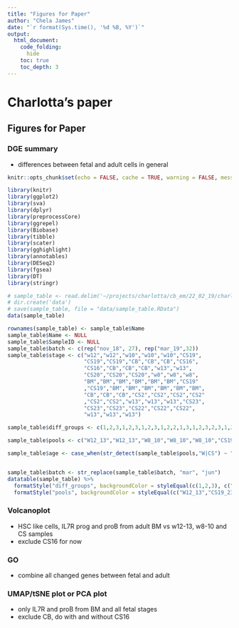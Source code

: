 ```yaml
---
title: "Figures for Paper"
author: "Chela James"
date: "`r format(Sys.time(), '%d %B, %Y')`"
output:
  html_document:
    code_folding:
      hide
    toc: true
    toc_depth: 3
---
```


# Charlotta's paper
## Figures for Paper
### DGE summary
 - differences between fetal and adult cells in general

```r
knitr::opts_chunk$set(echo = FALSE, cache = TRUE, warning = FALSE, message = FALSE)
```

```r
library(knitr)
library(ggplot2)
library(sva)
library(dplyr)
library(preprocessCore)
library(ggrepel)
library(Biobase)
library(tibble)
library(scater)
library(gghighlight)
library(annotables)
library(DESeq2)
library(fgsea)
library(DT)
library(stringr)
```
 


```r
# sample_table <- read.delim('~/projects/charlotta/cb_em/22_02_19/charlotta/human_primary_sample_22_03_19/charlotta_simplified_table.tsv', stringsAsFactors = FALSE)
# dir.create('data')
# save(sample_table, file = "data/sample_table.RData")
data(sample_table)

rownames(sample_table) <- sample_table$Name
sample_table$Name <- NULL
sample_table$SampleID <- NULL
sample_table$batch <- c(rep("nov_18", 27), rep("mar_19",32))
sample_table$stage <- c("w12","w12","w10","w10","w10","CS19",
                        "CS19","CS19","CB","CB","CB","CS16",
                        "CS16","CB","CB","CB","w13","w13",
                        "CS20","CS20","CS20","w8","w8","w8",
                        "BM","BM","BM","BM","BM","BM","CS19"
                        ,"CS19","BM","BM","BM","BM","BM","BM",
                        "CB","CB","CB","CS2","CS2","CS2","CS2"
                        ,"CS2","CS2","w13","w13","w13","CS23",
                        "CS23","CS23","CS22","CS22","CS22",
                        "w13","w13","w13")

sample_table$diff_groups <- c(1,2,3,1,2,3,1,2,3,1,2,2,1,3,1,2,3,2,3,1,2,3,2,1,1,2,3,3,2,1,2,1,3,2,1,3,2,1,3,2,1,3,2,1,3,2,1,3,2,1,3,2,1,3,2,1,3,2,1)

sample_table$pools <- c("W12_13","W12_13","W8_10","W8_10","W8_10","CS19_23","CS19_23","CS19_23","CB","CB","CB","CS16","CS16","CB","CB","CB","W12_13","W12_13","CS19_23","CS19_23","CS19_23","W8_10","W8_10","W8_10","BM","BM","BM","BM","BM","BM","CS19_23","CS19_23","BM","BM","BM","BM","BM","BM","CB","CB","CB","CS19_23","CS19_23","CS19_23","CS19_23","CS19_23","CS19_23","W12_13","W12_13","W12_13","CS19_23","CS19_23","CS19_23","CS19_23","CS19_23","CS19_23","W12_13","W12_13","W12_13")

sample_table$age <- case_when(str_detect(sample_table$pools,"W|CS") ~ "fetal", TRUE ~ "adult"  )


sample_table$batch <- str_replace(sample_table$batch, "mar", "jun")
datatable(sample_table) %>% 
  formatStyle("diff_groups", backgroundColor = styleEqual(c(1,2,3), c("#EAD3BF","#AA9486", "#B6854D"))) %>%
  formatStyle("pools", backgroundColor = styleEqual(c("W12_13","CS19_23","CB","W8_10","BM","CS16"), c("#9986A5","#79402E", "#CCBA72","#F3DF6C","#D9D0D3","#8D8680")))

```

### Volcanoplot 
 - HSC like cells, IL7R prog and proB from adult BM vs w12-13, w8-10 and CS samples 
 - exclude CS16 for now

### GO 
- combine all changed genes between fetal and adult

### UMAP/tSNE plot or PCA plot

- only IL7R and proB from BM and all fetal stages 
- exclude CB, do with and without CS16


